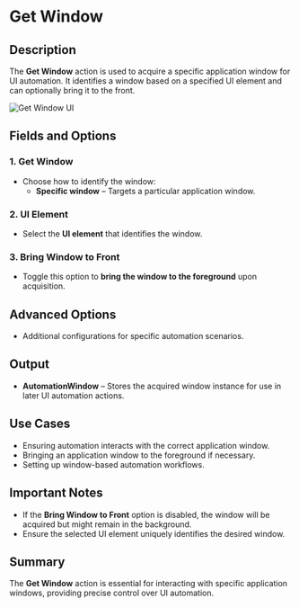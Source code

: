# Get Window

## Description

The **Get Window** action is used to acquire a specific application window for UI automation. It identifies a window based on a specified UI element and can optionally bring it to the front.

![Get Window UI](../../../assets/ui-automation/get-window.png)

## Fields and Options

### **1. Get Window**

- Choose how to identify the window:
  - **Specific window** – Targets a particular application window.

### **2. UI Element**

- Select the **UI element** that identifies the window.

### **3. Bring Window to Front**

- Toggle this option to **bring the window to the foreground** upon acquisition.

## **Advanced Options**

- Additional configurations for specific automation scenarios.

## **Output**

- **AutomationWindow** – Stores the acquired window instance for use in later UI automation actions.

## **Use Cases**

- Ensuring automation interacts with the correct application window.
- Bringing an application window to the foreground if necessary.
- Setting up window-based automation workflows.

## **Important Notes**

- If the **Bring Window to Front** option is disabled, the window will be acquired but might remain in the background.
- Ensure the selected UI element uniquely identifies the desired window.

## **Summary**

The **Get Window** action is essential for interacting with specific application windows, providing precise control over UI automation.
